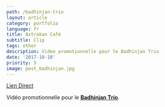 ```yaml
---
path: /badhinjan-trio
layout: article
category: portfolio
language: fr
title: Astrakan Café
subtitle: Clip
tags: other
description: Video promotionnelle pour le Badhinjan Trio
date: '2017-10-10'
priority: 5
image: post_badhinjan.jpg
---
```


<ResponsiveIframe
  src="https://www.youtube.com/embed/AyRCXbdHzTE?rel=0"
  width="1920"
  height="1080"
/>

[Lien Direct](https://www.youtube.com/watch?v=AyRCXbdHzTE)

Vidéo promotionnelle pour le **[Badhinjan Trio](https://www.facebook.com/BadhinjanTrio/)**.
